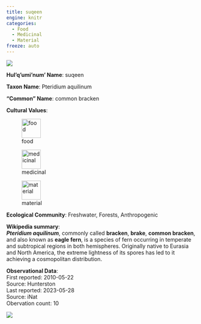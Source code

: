 ```yaml
---
title: suqeen
engine: knitr
categories:
  - Food
  - Medicinal
  - Material
freeze: auto
---
```

![](https://inaturalist-open-data.s3.amazonaws.com/photos/149174235/medium.jpeg){fig-alt="suqeen - common bracken"}

**Hul'q'umi'num' Name**: suqeen

**Taxon Name**: Pteridium aquilinum

**"Common" Name**: common bracken

**Cultural Values**:  

::: {layout-nrow=1 style="width:60%"}
![food](/files/food.svg){width=50px}

![medicinal](/files/medicinal.svg){width=50px}

![material](/files/material.svg){width=50px}
:::

**Ecological Community**: Freshwater, Forests, Anthropogenic

**Wikipedia summary**:  
<i><b>Pteridium aquilinum</b></i>, commonly called <b>bracken</b>, <b>brake</b>, <b>common bracken</b>, and also known as <b>eagle fern</b>, is a species of fern occurring in temperate and subtropical regions in both hemispheres. Originally native to Eurasia and North America, the extreme lightness of its spores has led to it achieving a cosmopolitan distribution.

**Observational Data**:   
First reported: 2010-05-22  
Source: Hunterston  
Last reported: 2023-05-28  
Source: iNat  
Obervation count: 10

![](community_dist.png)
